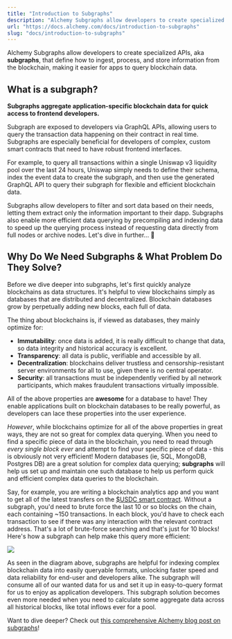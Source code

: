 ```yaml
---
title: "Introduction to Subgraphs"
description: "Alchemy Subgraphs allow developers to create specialized APIs, aka subgraphs , that define how to ingest, process, and store information from the blockchain, making it easier for apps to query blockchain data. What is a subgraph? Subgraphs aggregate application-specific blockchain data for quick acc..."
url: "https://docs.alchemy.com/docs/introduction-to-subgraphs"
slug: "docs/introduction-to-subgraphs"
---
```


Alchemy Subgraphs allow developers to create specialized APIs, aka **subgraphs**, that define how to ingest, process, and store information from the blockchain, making it easier for apps to query blockchain data.

## What is a subgraph?

**Subgraphs aggregate application-specific blockchain data for quick access to frontend developers.**

Subgraph are exposed to developers via GraphQL APIs, allowing users to query the transaction data happening on their contract in real time. Subgraphs are especially beneficial for developers of complex, custom smart contracts that need to have robust frontend interfaces.

For example, to query all transactions within a single Uniswap v3 liquidity pool over the last 24 hours, Uniswap simply needs to define their schema, index the event data to create the subgraph, and then use the generated GraphQL API to query their subgraph for flexible and efficient blockchain data.

Subgraphs allow developers to filter and sort data based on their needs, letting them extract only the information important to their dapp. Subgraphs also enable more efficient data querying by precompiling and indexing data to speed up the querying process instead of requesting data directly from full nodes or archive nodes. Let's dive in further... 🤿

## Why Do We Need Subgraphs & What Problem Do They Solve?

Before we dive deeper into subgraphs, let's first quickly analyze blockchains as data structures. It's helpful to view blockchains simply as databases that are distributed and decentralized. Blockchain databases grow by perpetually adding new blocks, each full of data.

The thing about blockchains is, if viewed as databases, they mainly optimize for:

* **Immutability**: once data is added, it is really difficult to change that data, so data integrity and historical accuracy is excellent.
* **Transparency**: all data is public, verifiable and accessible by all.
* **Decentralization**: blockchains deliver trustless and censorship-resistant server environments for all to use, given there is no central operator.
* **Security**: all transactions must be independently verified by all network participants, which makes fraudulent transactions virtually impossible.

All of the above properties are **awesome** for a database to have! They enable applications built on blockchain databases to be really powerful, as developers can lace these properties into the user experience.

*However*, while blockchains optimize for all of the above properties in great ways, they are not so great for complex data querying. When you need to find a specific piece of data in the blockchain, you need to read through *every single block ever* and attempt to find your specific piece of data - this is obviously not very efficient! Modern databases (ie, SQL, MongoDB, Postgres DB) are a great solution for complex data querying; **subgraphs** will help us set up and maintain one such database to help us perform quick and efficient complex data queries to the blockchain.

Say, for example, you are writing a blockchain analytics app and you want to get all of the latest transfers on the [$USDC smart contract](0xA0b86991c6218b36c1d19D4a2e9Eb0cE3606eB48). Without a subgraph, you'd need to brute force the last 10 or so blocks on the chain, each containing ~150 transactions. In each block, you'd have to check each transaction to see if there was any interaction with the relevant contract address. That's a lot of brute-force searching and that's just for 10 blocks! Here's how a subgraph can help make this query more efficient:

![](becfea4-image_10.png)

As seen in the diagram above, subgraphs are helpful for indexing complex blockchain data into easily queryable formats, unlocking faster speed and data reliability for end-user and developers alike. The subgraph will consume all of our wanted data for us and set it up in easy-to-query format for us to enjoy as application developers. This subgraph solution becomes even more needed when you need to calculate some aggregate data across all historical blocks, like total inflows ever for a pool.

Want to dive deeper? Check out [this comprehensive Alchemy blog post on subgraphs](https://www.alchemy.com/overviews/what-is-a-subgraph#what-is-a-subgraph)!
